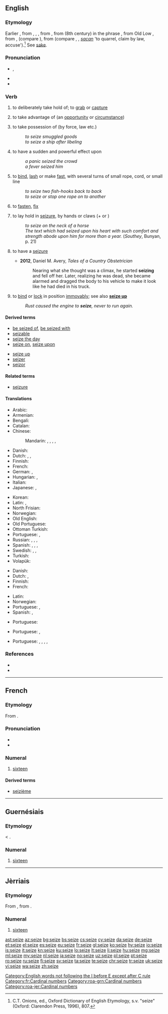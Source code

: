 ==English==

===Etymology===
Earlier {{term|seise|lang=en}}, from {{etyl|enm|en}} {{term|seisen|lang=enm}}, {{term|sesen|lang=enm}}, {{term|saisen|lang=enm}}, from {{etyl|fro|en}} {{term|seisir||to take possession of; invest (person, court)|lang=fro}}, from {{etyl|ML.|en}} {{term|sacīre||to lay claim to, appropriate|lang=la}} (8th century) in the phrase {{term||ad propriam sacire}}, from Old Low {{etyl|frk|en}} {{term/t|frk|*sakjan||to sue, bring legal action}}, from {{etyl|gem-pro|en}} {{term/t|gem-pro|*sakjaną}}, {{term/t|gem-pro|*sakōną}} (compare {{etyl|ang|-}} {{term|sacian||to strive, brawl|lang=ang}}), from {{etyl|gem-pro|en}} {{term/t|gem-pro|*sakaną}} (compare {{etyl|osx|-}} {{term|sakan||to accuse|lang=osx}}, {{etyl|goh|-}} {{term|sahhan||to bicker, quarrel, rebuke|lang=goh}}, {{etyl|ang|-}} ''[[sacan]]'' 'to quarrel, claim by law, accuse').<ref>C.T. Onions, ed., Oxford Dictionary of English Etymology, s.v. "seize" (Oxford: Clarendon Press, 1996), 807.</ref>  See [[sake]].

===Pronunciation===
* {{enPR|sēz}}, {{IPA|/siːz/}}
* {{audio|en-us-seize.ogg|Audio (US)|lang=en}}
* {{homophones|lang=en|seas|sees}}

===Verb===
{{en-verb|seiz|ing}}

# {{context|transitive|lang=en}} to deliberately take hold of; to [[grab]] or [[capture]]
# {{context|transitive|lang=en}} to take advantage of (an [[opportunity]] or [[circumstance]])
# {{context|transitive|lang=en}} to take possession of (by force, law etc.)
#: ''to seize smuggled goods''
#: ''to seize a ship after libeling''
# {{context|transitive|lang=en}} to have a sudden and powerful effect upon
#: ''a panic seized the crowd''
#: ''a fever seized him''
# {{context|transitive|nautical|lang=en}} to [[bind]], [[lash]] or make [[fast]], with several turns of small rope, cord, or small line
#: ''to seize two fish-hooks back to back''
#: ''to seize or stop one rope on to another''
# {{context|transitive|obsolete|lang=en}} to [[fasten]], [[fix]]
# {{context|intransitive|lang=en}} to lay hold in [[seizure]], by hands or claws (+ {{term|on|lang=en}} or {{term|upon|lang=en}})
#: ''to seize on the neck of a horse''
#: ''The text which had seized upon his heart with such comfort and strength abode upon him for more than a year.'' (''Southey'', Bunyan, p. 21)
# {{context|intransitive|lang=en}} to have a [[seizure]]
#* '''2012''', Daniel M. Avery, ''Tales of a Country Obstetrician''
#*: Nearing what she thought was a climax, he started '''seizing''' and fell off her. Later, realizing he was dead, she became alarmed and dragged the body to his vehicle to make it look like he had died in his truck.
# {{context|intransitive|lang=en}} to [[bind]] or [[lock]] in position [[immovably]]; see also '''[[seize up]]'''
#: ''Rust caused the engine to '''seize''', never to run again.''

====Derived terms====
{{top2}}
* [[be seized of]], [[be seized with]]
* [[seizable]]
* [[seize the day]]
* [[seize on]], [[seize upon]]
{{mid2}}
* [[seize up]]
* [[seizer]]
* [[seizor]]
{{bottom}}

====Related terms====
* [[seizure]]

====Translations====
{{trans-top|grab}}
* Arabic: {{t|ar|استولى على|tr=’istáula 3ála}}
* Armenian: {{t|hy|գրավել|tr=gravel}}
* Bengali: {{t|bn|ধরা|sc=Beng}}
* Catalan: {{t|ca|apoderar-se}}
* Chinese:
*: Mandarin: {{t|cmn|抓獲|sc=Hani}}, {{t|cmn|抓获|tr=zhuāhuò|sc=Hani}}, {{t|cmn|攫取|tr=juéqǔ|sc=Hani}}, {{t|cmn|捕獲|sc=Hani}}, {{t|cmn|捕获|tr=bǔhuò|sc=Hani}}
* Danish: {{t|da|gribe}}
* Dutch: {{t+|nl|grijpen}}, {{t+|nl|vangen}}, {{t+|nl|pakken}}
* Finnish: {{t+|fi|tarttua}}
* French: {{t+|fr|saisir}}
* German: {{t+|de|ergreifen}}, {{t+|de|fassen}}
* Hungarian: {{t+|hu|megfog}}, {{t+|hu|megragad}}
* Italian: {{t+|it|prendere}}
* Japanese: {{t|ja|捉える|tr=とらえる, toraeru}}, {{t+|ja|つかむ|tr=tsukamu}}
{{trans-mid}}
* Korean: {{t+|ko|붙잡다|tr=butjapda}}
* Latin: {{t|la|capere}}, {{t|la|possideo}}
* North Frisian: {{t|frr|gripe}}
* Norwegian: {{t|no|gripe}}
* Old English: {{t|ang|niman}}
* Old Portuguese: {{t|roa-opt|tomar}}
* Ottoman Turkish: {{t|ota|استولى على|tr=istevli ele|sc=ota-Arab}}
* Portuguese: {{t+|pt|agarrar}}, {{t+|pt|capturar}}
* Russian: {{t+|ru|захватывать|impf|tr=zaxvátyvat’}}, {{t+|ru|захватить|pf|tr=zaxvatít’}}, {{t+|ru|схватывать|impf|tr=sxvátyvat’}}, {{t+|ru|схватить|pf|tr=sxvatít’}}
* Spanish: {{t+|es|agarrar}}, {{t|es|apoderarse de}}, {{t+|es|apresar}}, {{t+|es|aferrar}}
* Swedish: {{t+|sv|gripa}}, {{t+|sv|fånga}}, {{t+|sv|tillskansa}}
* Turkish: {{t+|tr|kapmak}}
* Volapük: {{t+|vo|gleipön}}
{{trans-bottom}}
{{trans-top|take advantage}}
* Danish: {{t|da|gribe}}
* Dutch: {{t+|nl|grijpen}}, {{t+|nl|aangrijpen}}
* Finnish: {{t+|fi|tarttua}} {{t+|fi|tilaisuus|alt=tilaisuuteen}}
* French: {{t+|fr|saisir}}
{{trans-mid}}
* Latin: {{t|la|carpo}}
* Norwegian: {{t|no|gripe}}
* Portuguese: {{t+|pt|aproveitar}}, {{t|pt|valer-se de}}
* Spanish: {{t+|es|tomar}}, {{t+|es|aprovechar|alt=aprovercharse de}}
{{trans-bottom}}
{{trans-top|take possession of (by force, law etc)}}
{{trans-mid}}
* Portuguese: {{t+|pt|apreender}}
{{trans-bottom}}
{{trans-top|to have a sudden and powerful effect upon}}
{{trans-mid}}
* Portuguese: {{t+|pt|tomar conta de}}, {{t|pt|apoderar-se de}}
{{trans-bottom}}
{{trans-top|to have a seizure}}
{{trans-mid}}
* Portuguese: {{t+|pt|convulsionar}}, {{t+|pt|convulsionar-se}}, {{t+|pt|convulsar}}, {{t+|pt|convelir}},
{{trans-bottom}}

===References===
<references/>
* {{R:Century 1911}}
* {{R:OED Online|code=174979}}

[[Category:English words not following the I before E except after C rule]]

----

==French==
{{cardinalbox|fr|15|16|17|quinze|dix-sept|ord=seizième|wplink=Seize}}

===Etymology===
From {{etyl|la|fr}} {{term|sēdecim|lang=la}}.

===Pronunciation===
* {{audio|Fr-seize.ogg|audio (France)|lang=fr}}
* {{audio|Qc-seize.ogg|audio (Quebec)|lang=fr}}

===Numeral===
{{head|fr|numeral}}

# [[sixteen]]

====Derived terms====
* [[seizième]]

[[Category:fr:Cardinal numbers]]

----

==Guernésiais==

===Etymology===
{{etyl|fro|roa-grn}} {{term|seize|lang=fro}} < {{etyl|la|roa-grn}} {{term|sēdecim|lang=la}}.

===Numeral===
{{cardinalbox|roa-grn|15|16|17|tchinze|dix-sept}}
{{head|roa-grn|numeral}}

# [[sixteen]]

[[Category:roa-grn:Cardinal numbers]]

----

==Jèrriais==
{{cardinalbox|roa-jer|15|16|17|tchînze|dgiêx-sept}}

===Etymology===
From {{etyl|fro|roa-jer}} {{term|seize|lang=fro}}, from {{etyl|la|roa-jer}} {{term|sēdecim|lang=la}}.

===Numeral===
{{head|roa-jer|numeral}}

# [[sixteen]]

[[Category:roa-jer:Cardinal numbers]]

[[ast:seize]]
[[az:seize]]
[[bg:seize]]
[[bs:seize]]
[[cs:seize]]
[[cy:seize]]
[[da:seize]]
[[de:seize]]
[[et:seize]]
[[el:seize]]
[[es:seize]]
[[eu:seize]]
[[fr:seize]]
[[gl:seize]]
[[ko:seize]]
[[hy:seize]]
[[io:seize]]
[[is:seize]]
[[it:seize]]
[[kn:seize]]
[[ku:seize]]
[[lo:seize]]
[[lt:seize]]
[[li:seize]]
[[hu:seize]]
[[mg:seize]]
[[ml:seize]]
[[my:seize]]
[[nl:seize]]
[[ja:seize]]
[[no:seize]]
[[uz:seize]]
[[pl:seize]]
[[pt:seize]]
[[ro:seize]]
[[ru:seize]]
[[fi:seize]]
[[sv:seize]]
[[ta:seize]]
[[te:seize]]
[[chr:seize]]
[[tr:seize]]
[[uk:seize]]
[[vi:seize]]
[[wa:seize]]
[[zh:seize]]